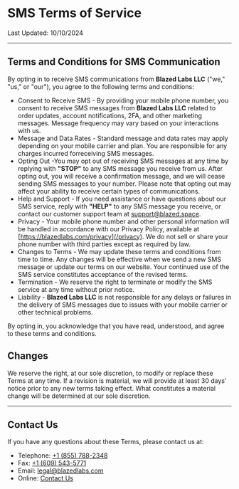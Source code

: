# SMS Terms of Service

Last Updated: 10/10/2024

---

## Terms and Conditions for SMS Communication
By opting in to receive SMS communications from **Blazed Labs LLC** ("we," "us," or "our"), you agree to the following terms and conditions:
 * Consent to Receive SMS - By providing your mobile phone number, you consent to receive SMS messages from **Blazed Labs LLC** related to order updates, account notifications, 2FA, and other marketing messages. Message frequency may vary based on your interactions with us.
 * Message and Data Rates - Standard message and data rates may apply depending on your mobile carrier and plan. You are responsible for any charges incurred forreceiving SMS messages.
 * Opting Out -You may opt out of receiving SMS messages at any time by replying with **"STOP"** to any SMS message you receive from us. After opting out, you will receive a confirmation message, and we will cease sending SMS messages to your number. Please note that opting out may affect your ability to receive certain types of communications.
 * Help and Support - If you need assistance or have questions about our SMS service, reply with **"HELP"** to any SMS message you receive, or contact our customer support team at [support@blazed.space](mailto:support@blazed.space).
 * Privacy - Your mobile phone number and other personal information will be handled in accordance with our Privacy Policy, available at [https://blazedlabs.com/privacy](/privacy). We do not sell or share your phone number with third parties except as required by law.
 * Changes to Terms - We may update these terms and conditions from time to time. Any changes will be effective when we send a new SMS message or update our terms on our website. Your continued use of the SMS service constitutes acceptance of the revised terms.
 * Termination - We reserve the right to terminate or modify the SMS service at any time without prior notice.
 * Liability - **Blazed Labs LLC** is not responsible for any delays or failures in the delivery of SMS messages due to issues with your mobile carrier or other technical problems.

By opting in, you acknowledge that you have read, understood, and agree to these terms and conditions.

## Changes

We reserve the right, at our sole discretion, to modify or replace these Terms at any time. If a revision is material, we will provide at least 30 days' notice prior to any new terms taking effect. What constitutes a material change will be determined at our sole discretion.

---

## Contact Us

If you have any questions about these Terms, please contact us at:

* Telephone: [+1 (855) 788-2348](tel:+18557882348)
* Fax: [+1 (609) 543-5771](tel:+16095435771)
* Email: [legal@blazedlabs.com](mailto:legal@blazedlabs.com)
* Online: [Contact Us](/contact/)
